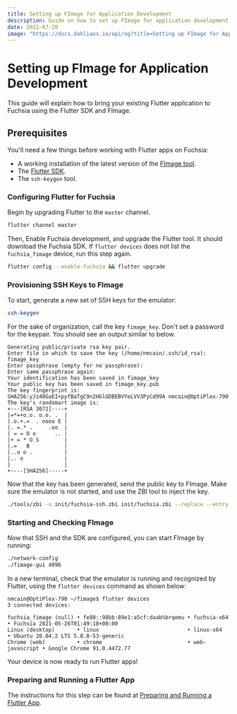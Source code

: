 ```yaml
---
title: Setting up FImage for Application Development
description: Guide on how to set up FImage for application development.
date: 2022-07-20
image: "https://docs.dahliaos.io/api/og?title=Setting up FImage for Application Development&desc=Guide on how to set up FImage for application development."
---
```



# Setting up FImage for Application Development

This guide will explain how to bring your existing Flutter application to Fuchsia using the Flutter SDK and FImage.

## Prerequisites

You'll need a few things before working with Flutter apps on Fuchsia:

- A working installation of the latest version of the [FImage tool](https://docs.dahliaos.io/os/fimage).
- The [Flutter SDK](https://flutter.dev/docs/get-started/install/linux).
- The `ssh-keygen` tool.

<Steps>

### Configuring Flutter for Fuchsia

Begin by upgrading Flutter to the `master` channel.

```sh
flutter channel master
```

Then, Enable Fuchsia development, and upgrade the Flutter tool. It should download the Fuchsia SDK. If `flutter devices` does not list the `fuchsia_fimage` device, run this step again.

```sh
flutter config --enable-fuchsia && flutter upgrade
```

### Provisioning SSH Keys to FImage

To start, generate a new set of SSH keys for the emulator:

```sh
ssh-keygen
```

For the sake of organization, call the key `fimage_key`. Don't set a password for the keypair. You should see an output similar to below.

```
Generating public/private rsa key pair.
Enter file in which to save the key (/home/nmcain/.ssh/id_rsa): fimage_key
Enter passphrase (empty for no passphrase):
Enter same passphrase again:
Your identification has been saved in fimage_key
Your public key has been saved in fimage_key.pub
The key fingerprint is:
SHA256:yJz40GaEI+pyfBaTgC9n2HGlGDBEBVYeLVV3PyCd99A nmcain@OptiPlex-790
The key's randomart image is:
+---[RSA 3072]----+
|=*=+o.o. o.o. .  |
|.o.+.=  . oooo E |
|. =.* .     .oo  |
| = = O o      .. |
|+ = * O S        |
|.=   B           |
|..o o .          |
|.. o             |
|                 |
+----[SHA256]-----+
```

Now that the key has been generated, send the public key to FImage. Make sure the emulator is not started, and use the ZBI tool to inject the key.

```sh
./tools/zbi -o init/fuchsia-ssh.zbi init/fuchsia.zbi --replace --entry data/ssh/authorized_keys=/home/$USER/.ssh/fimage_key.pub
```

### Starting and Checking FImage

Now that SSH and the SDK are configured, you can start FImage by running:

```bash
./network-config
./fimage-gui 4096
```

In a new terminal, check that the emulator is running and recognized by Flutter, using the `flutter devices` command as shown below:

```
nmcain@OptiPlex-790 ~/fimage$ flutter devices
3 connected devices:

fuchsia_fimage (null) • fe80::98bb:89e1:a5cf:daab%brqemu • fuchsia-x64    • Fuchsia 2021-05-26T01:49:18+00:00
Linux (desktop)       • linux                            • linux-x64      • Ubuntu 20.04.2 LTS 5.8.0-53-generic
Chrome (web)          • chrome                           • web-javascript • Google Chrome 91.0.4472.77
```

Your device is now ready to run Flutter apps!

### Preparing and Running a Flutter App

The instructions for this step can be found at [Preparing and Running a Flutter App](fimage-run-app).

</Steps>
